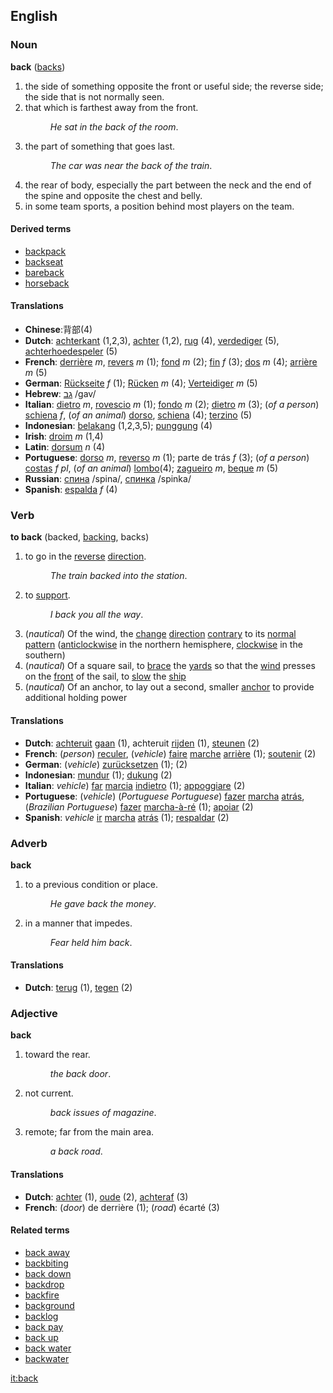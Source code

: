 ==English==
===Noun===
'''back''' ([[backs]])

#the side of something opposite the front or useful side; the reverse side; the side that is not normally seen. 
#that which is farthest away from the front.
#:''He sat in the back of the room''.
#the part of something that goes last.
#:''The car was near the back of the train''.
#the rear of body, especially the part between the neck and the end of the spine and opposite the chest and belly.
#in some team sports, a position behind most players on the team.

====Derived terms====
*[[backpack]]
*[[backseat]]
*[[bareback]]
*[[horseback]]

====Translations====
*'''Chinese''':背部(4)
*'''Dutch''': [[achterkant]] (1,2,3), [[achter]] (1,2), [[rug]] (4), [[verdediger]] (5), [[achterhoedespeler]] (5)
*'''French''': [[derrière]] ''m'', [[revers]] ''m'' (1); [[fond]] ''m'' (2); [[fin]] ''f'' (3); [[dos]] ''m'' (4); [[arrière]] ''m'' (5)
*'''German''': [[Rückseite]] ''f'' (1); [[Rücken]] ''m'' (4); [[Verteidiger]] ''m'' (5)  
*'''Hebrew''': [[:he:גב|גב]] /gav/
*'''Italian''': [[dietro]] ''m'', [[rovescio]] ''m'' (1); [[fondo]] ''m'' (2); [[dietro]] ''m'' (3); (''of a person'') [[schiena]] ''f'', (''of an animal'') [[dorso]], [[schiena]] (4); [[terzino]] (5)
*'''Indonesian''': [[belakang]] (1,2,3,5); [[punggung]] (4)
*'''Irish''': [[droim]] ''m'' (1,4)
*'''Latin''': [[dorsum]] ''n'' (4)
*'''Portuguese''': [[dorso]] ''m'', [[reverso]] ''m'' (1); parte de trás ''f'' (3); (''of a person'') [[costas]] ''f pl'', (''of an animal'') [[lombo]](4); [[zagueiro]] ''m'', [[beque]] ''m'' (5)
*'''Russian''': [[:ru:спина|спина]] /spina/, [[:ru:спинка|спинка]] /spinka/
*'''Spanish''': [[espalda]] ''f'' (4)

===Verb===
'''to back''' (backed, [[backing]], backs)

#to go in the [[reverse]] [[direction]].
#:''The train backed into the station''.
#to [[support]].
#:''I back you all the way''.
#(''nautical'') Of the wind, the [[change]] [[direction]] [[contrary]] to its [[normal]] [[pattern]] ([[anticlockwise]] in the northern hemisphere, [[clockwise]] in the southern)
#(''nautical'') Of a square sail, to [[brace]] the [[yard]]s so that the [[wind]] presses on the [[front]] of the sail, to [[slow]] the [[ship]]
#(''nautical'') Of an anchor, to lay out a second, smaller [[anchor]] to provide additional holding power

====Translations====
*'''Dutch''': [[achteruit]] [[gaan]] (1), achteruit [[rijden]] (1), [[steunen]] (2)
*'''French''': (''person'') [[reculer]], (''vehicle'') [[faire]] [[marche]] [[arrière]] (1); [[soutenir]] (2)
*'''German''': (''vehicle'') [[zurücksetzen]] (1); [[]] (2)
*'''Indonesian''': [[mundur]] (1); [[dukung]] (2)
*'''Italian''': ''vehicle'') [[far]] [[marcia]] [[indietro]] (1); [[appoggiare]] (2)
*'''Portuguese''': (''vehicle'') (''Portuguese Portuguese'') [[fazer]] [[marcha]] [[atrás]], (''Brazilian Portuguese'') [[fazer]] [[marcha-à-ré]] (1); [[apoiar]] (2)
*'''Spanish''': ''vehicle'' [[ir]] [[marcha]] [[atrás]] (1); [[respaldar]] (2)

===Adverb===
'''back'''

#to a previous condition or place.
#:''He gave back the money''.
#in a manner that impedes.
#:''Fear held him back''.

====Translations====
*'''Dutch''': [[terug]] (1), [[tegen]] (2)

===Adjective===
'''back'''

#toward the rear.
#:''the back door''.
#not current.
#:''back issues of  magazine''.
#remote; far from the main area.
#:''a back road''.

====Translations====
*'''Dutch''': [[achter]] (1), [[oude]] (2), [[achteraf]] (3)
*'''French''': (''door'') de derrière (1); (''road'') écarté (3)

====Related terms====
*[[back away]]
*[[backbiting]]
*[[back down]]
*[[backdrop]]
*[[backfire]]
*[[background]]
*[[backlog]]
*[[back pay]]
*[[back up]]
*[[back water]]
*[[backwater]]

[[it:back]]